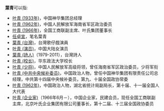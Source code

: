 '''葉青'''可以指:

*[[叶青_(1933年)|叶青 (1933年)]]，中国神华集团总经理
*[[叶青_(1962年)|叶青 (1962年)]]，中国人民解放军海南省军区政治委员
*[[叶青_(1966年)|叶青 (1966年)]]，全国工商联副主席、叶氏集团董事长
*[[任卓宣|任卓宣]]，笔名葉青
*[[葉青_(台灣)|葉青 (台灣)]]，台灣歌仔戲演員
*[[叶青_(演员)|叶青 (演员)]]，中国大陆女演员
*[[葉青_(詩人)|葉青 (詩人)]]（1979-2011），台灣詩人
*[[叶青_(校长)|叶青 (校长)]]，华东政法大学校长
*[[叶青_(少将)|叶青 (少将)]]，中国人民解放军高级将领，曾任海南省军区政治委员，少将军衔
*[[叶青_(中共中央候补委员)|叶青 (中共中央候补委员)]]，中国政治人物，曾任中国神华集团有限责任公司总经理，中共第十四届中央候补委员，第九、十届全国政协常委
*[[叶青_(1962年)|叶青 (1962年)]]，中国政治人物，湖北省统计局副局长，第十届、十一届全国人大代表
*[[叶青_(企业家)|叶青 (企业家)]]（1966年6月－），中国企业家，民建会员，现任全国工商联副主席，北京叶氏企业集团有限公司董事长，第十二届、十三届全国政协委员
{{消歧义|Y|cat=二字叶姓人名消歧义}}